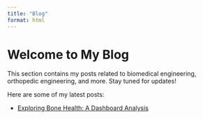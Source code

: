 ```yaml
--- 
title: "Blog" 
format: html
---
```


# Welcome to My Blog

This section contains my posts related to biomedical engineering, orthopedic engineering, and more. Stay tuned for updates!

Here are some of my latest posts:

-   [Exploring Bone Health: A Dashboard Analysis](blog_RamyaThiyagarjan.qmd) 
